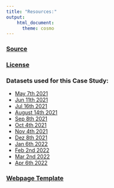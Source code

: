 ```yaml
---
title: "Resources:"
output: 
    html_document:
      theme: cosmo
---
```


### [Source](https://d3c33hcgiwev3.cloudfront.net/aacF81H_TsWnBfNR_x7FIg_36299b28fa0c4a5aba836111daad12f1_DAC8-Case-Study-1.pdf?Expires=1652400000&Signature=kAG6IFvhoh4l5VuE9FvaR05dEEC-5~mCxksyJrIpL-sIWNoVKEMGLDA4G7v4bSXGZX85a~fzfw2~MJ5em9obaZBKhIhvaLSECjy1Xd9SdCtwhiIeZ8KGRnDIKIQvcSYflemwPOivgAzYVyhDw2nDlsafOuYEKXAVt5P1k4ONlQc_&Key-Pair-Id=APKAJLTNE6QMUY6HBC5A)


### [License](https://ride.divvybikes.com/data-license-agreement)


### Datasets used for this Case Study:

+ [May 7th 2021](https://divvy-tripdata.s3.amazonaws.com/202104-divvy-tripdata.zip)
+ [Jun 11th 2021](https://divvy-tripdata.s3.amazonaws.com/202105-divvy-tripdata.zip)
+ [Jul 16th 2021](https://divvy-tripdata.s3.amazonaws.com/202106-divvy-tripdata.zip)
+ [August 14th 2021](https://divvy-tripdata.s3.amazonaws.com/202107-divvy-tripdata.zip)
+ [Sep 8th 2021](https://divvy-tripdata.s3.amazonaws.com/202108-divvy-tripdata.zip)
+ [Oct 4th 2021](https://divvy-tripdata.s3.amazonaws.com/202109-divvy-tripdata.zip)
+ [Nov 4th 2021](https://divvy-tripdata.s3.amazonaws.com/202110-divvy-tripdata.zip)
+ [Dez 8th 2021](https://divvy-tripdata.s3.amazonaws.com/202111-divvy-tripdata.zip)
+ [Jan 6th 2022 ](https://divvy-tripdata.s3.amazonaws.com/202112-divvy-tripdata.zip)
+ [Feb 2nd 2022](https://divvy-tripdata.s3.amazonaws.com/202201-divvy-tripdata.zip)
+ [Mar 2nd 2022](https://divvy-tripdata.s3.amazonaws.com/202202-divvy-tripdata.zip)
+ [Apr 6th 2022](https://divvy-tripdata.s3.amazonaws.com/202203-divvy-tripdata.zip)




### [Webpage Template](https://crumplab.github.io)

